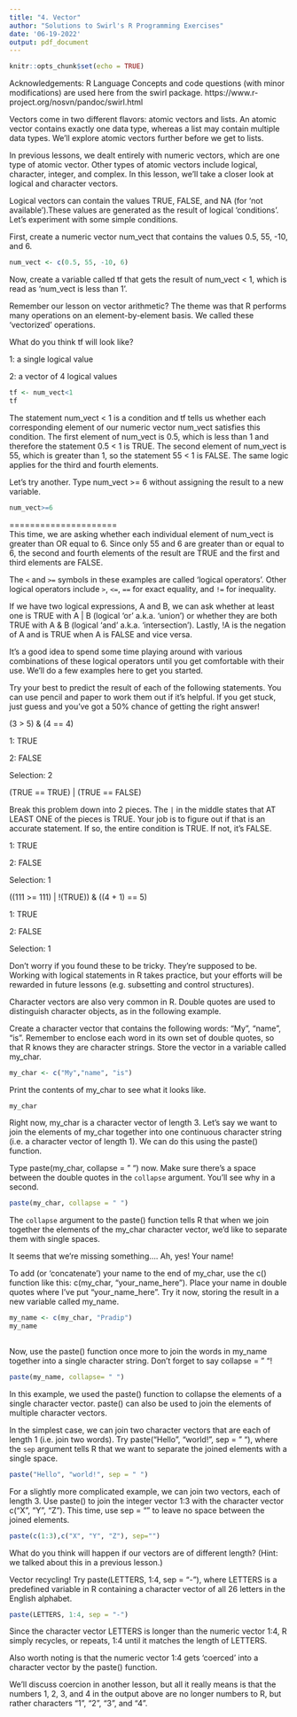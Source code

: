 ```yaml
---
title: "4. Vector"
author: "Solutions to Swirl's R Programming Exercises"
date: '06-19-2022'
output: pdf_document
---
```


```r
knitr::opts_chunk$set(echo = TRUE)
```
Acknowledgements: R Language Concepts and code questions (with minor modifications) are used here from the swirl package. https://www.r-project.org/nosvn/pandoc/swirl.html

Vectors come in two different flavors: atomic vectors and lists. An atomic vector
contains exactly one data type, whereas a list may contain multiple data types.
We'll explore atomic vectors further before we get to lists.

In previous lessons, we dealt entirely with numeric vectors, which are one type
of atomic vector. Other types of atomic vectors include logical, character,
integer, and complex. In this lesson, we'll take a closer look at logical and
character vectors.

Logical vectors can contain the values TRUE, FALSE, and NA (for 'not available').These values are generated as the result of logical 'conditions'. Let's experiment with some simple conditions.

First, create a numeric vector num_vect that contains the values 0.5, 55, -10,
and 6.

```r
num_vect <- c(0.5, 55, -10, 6)

```
Now, create a variable called tf that gets the result of num_vect < 1, which is
read as 'num_vect is less than 1'.

Remember our lesson on vector arithmetic? The theme was that R performs many
operations on an element-by-element basis. We called these 'vectorized'
operations.

What do you think tf will look like?

1: a single logical value

2: a vector of 4 logical values

``` r
tf <- num_vect<1
tf

```
The statement num_vect < 1 is a condition and tf tells us whether each
corresponding element of our numeric vector num_vect satisfies this condition.
                                                                               The first element of num_vect is 0.5, which is less than 1 and therefore the
statement 0.5 < 1 is TRUE. The second element of num_vect is 55, which is greater
than 1, so the statement 55 < 1 is FALSE. The same logic applies for the third
and fourth elements.

Let's try another. Type num_vect >= 6 without assigning the result to a new
variable.
```r
num_vect>=6
```

=====================                                                     
This time, we are asking whether each individual element of num_vect is greater
than OR equal to 6. Since only 55 and 6 are greater than or equal to 6, the
second and fourth elements of the result are TRUE and the first and third
elements are FALSE.

The `<` and `>=` symbols in these examples are called 'logical operators'. Other
logical operators include `>`, `<=`, `==` for exact equality, and `!=` for
inequality.

If we have two logical expressions, A and B, we can ask whether at least one is
TRUE with A | B (logical 'or' a.k.a. 'union') or whether they are both TRUE with
A & B (logical 'and' a.k.a. 'intersection'). Lastly, !A is the negation of A and
is TRUE when A is FALSE and vice versa.

It's a good idea to spend some time playing around with various combinations of
these logical operators until you get comfortable with their use. We'll do a few
examples here to get you started.

Try your best to predict the result of each of the following statements. You can
use pencil and paper to work them out if it's helpful. If you get stuck, just
guess and you've got a 50% chance of getting the right answer!

(3 > 5) & (4 == 4)

1: TRUE

2: FALSE

Selection: 2


(TRUE == TRUE) | (TRUE == FALSE)

Break this problem down into 2 pieces. The `|` in the middle states that AT LEAST ONE of the pieces is TRUE. Your job is to figure out if that is an accurate statement. If so, the entire condition is TRUE. If not, it's FALSE.

1: TRUE

2: FALSE

Selection: 1

((111 >= 111) | !(TRUE)) & ((4 + 1) == 5)

1: TRUE

2: FALSE

Selection: 1

Don't worry if you found these to be tricky. They're supposed to be. Working with logical statements in R takes practice, but your efforts will be rewarded in future lessons (e.g. subsetting and control structures).

Character vectors are also very common in R. Double quotes are used to
distinguish character objects, as in the following example.

Create a character vector that contains the following words: "My", "name", "is".
Remember to enclose each word in its own set of double quotes, so that R knows
they are character strings. Store the vector in a variable called my_char.

```r
my_char <- c("My","name", "is")
```
Print the contents of my_char to see what it looks like.
```r
my_char

```

Right now, my_char is a character vector of length 3. Let's say we want to join
the elements of my_char together into one continuous character string (i.e. a
character vector of length 1). We can do this using the paste() function.

Type paste(my_char, collapse = " ") now. Make sure there's a space between the
double quotes in the `collapse` argument. You'll see why in a second.

```r

paste(my_char, collapse = " ")

```
The `collapse` argument to the paste() function tells R that when we join
together the elements of the my_char character vector, we'd like to separate them with single spaces.

It seems that we're missing something.... Ah, yes! Your name!

To add (or 'concatenate') your name to the end of my_char, use the c() function
like this: c(my_char, "your_name_here"). Place your name in double quotes where
I've put "your_name_here". Try it now, storing the result in a new variable
called my_name.

```r
my_name <- c(my_char, "Pradip")
my_name
 
```
Now, use the paste() function once more to join the words in my_name together
into a single character string. Don't forget to say collapse = " "!

```r
paste(my_name, collapse= " ")

```
In this example, we used the paste() function to collapse the elements of a
single character vector. paste() can also be used to join the elements of
multiple character vectors.

In the simplest case, we can join two character vectors that are each of length 1 (i.e. join two words). Try paste("Hello", "world!", sep = " "), where the `sep` argument tells R that we want to separate the joined elements with a single space.

```r
paste("Hello", "world!", sep = " ")

```

For a slightly more complicated example, we can join two vectors, each of length
3. Use paste() to join the integer vector 1:3 with the character vector c("X",
"Y", "Z"). This time, use sep = "" to leave no space between the joined elements.

```r

paste(c(1:3),c("X", "Y", "Z"), sep="")

```

What do you think will happen if our vectors are of different length? (Hint: we
talked about this in a previous lesson.)

Vector recycling! Try paste(LETTERS, 1:4, sep = "-"), where LETTERS is a
predefined variable in R containing a character vector of all 26 letters in the
English alphabet.

```r
paste(LETTERS, 1:4, sep = "-")

``` 

Since the character vector LETTERS is longer than the numeric vector 1:4, R
simply recycles, or repeats, 1:4 until it matches the length of LETTERS.

Also worth noting is that the numeric vector 1:4 gets 'coerced' into a character
vector by the paste() function.

We'll discuss coercion in another lesson, but all it really means is that the
numbers 1, 2, 3, and 4 in the output above are no longer numbers to R, but rather characters "1", "2", "3", and "4".





